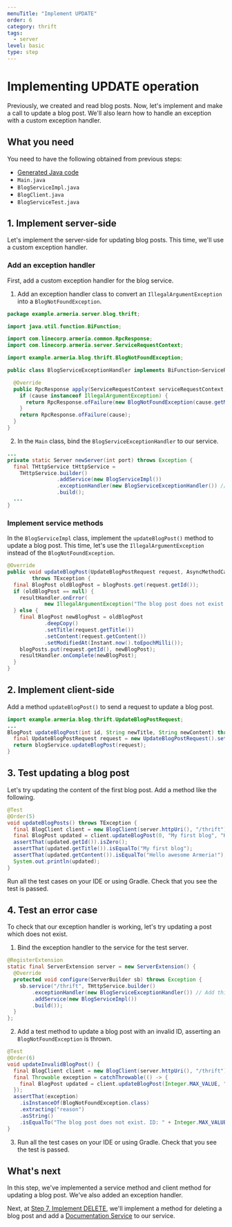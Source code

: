 ```yaml
---
menuTitle: "Implement UPDATE"
order: 6
category: thrift
tags:
  - server
level: basic
type: step
---
```


# Implementing UPDATE operation

Previously, we created and read blog posts.
Now, let's implement and make a call to update a blog post.
We'll also learn how to handle an exception with a custom exception handler.

<TutorialSteps current={6} />

## What you need

You need to have the following obtained from previous steps:

- [Generated Java code](/tutorials/thrift/blog/create-service#2-compile-the-thrift-file)
- `Main.java`
- `BlogServiceImpl.java`
- `BlogClient.java`
- `BlogServiceTest.java`

## 1. Implement server-side

Let's implement the server-side for updating blog posts.
This time, we'll use a custom exception handler.

### Add an exception handler

First, add a custom exception handler for the blog service.

1. Add an exception handler class to convert an `IllegalArgumentException` into a `BlogNotFoundException`.
  ```java filename=BlogServiceExceptionHandler.java
  package example.armeria.server.blog.thrift;

  import java.util.function.BiFunction;

  import com.linecorp.armeria.common.RpcResponse;
  import com.linecorp.armeria.server.ServiceRequestContext;

  import example.armeria.blog.thrift.BlogNotFoundException;

  public class BlogServiceExceptionHandler implements BiFunction<ServiceRequestContext, Throwable, RpcResponse> {

    @Override
    public RpcResponse apply(ServiceRequestContext serviceRequestContext, Throwable cause) {
      if (cause instanceof IllegalArgumentException) {
        return RpcResponse.ofFailure(new BlogNotFoundException(cause.getMessage()));
      }
      return RpcResponse.ofFailure(cause);
    }
  }
  ```
2. In the `Main` class, bind the `BlogServiceExceptionHandler` to our service.
  ```java filename=Main.java
  ...
  private static Server newServer(int port) throws Exception {
    final THttpService tHttpService =
      THttpService.builder()
                  .addService(new BlogServiceImpl())
                  .exceptionHandler(new BlogServiceExceptionHandler()) // Add this
                  .build();
    ...
  }
  ```

### Implement service methods

In the `BlogServiceImpl` class, implement the `updateBlogPost()` method to update a blog post.
This time, let's use the `IllegalArgumentException` instead of the `BlogNotFoundException`.

```java filename=BlogServiceImpl.java
@Override
public void updateBlogPost(UpdateBlogPostRequest request, AsyncMethodCallback<BlogPost> resultHandler)
        throws TException {
  final BlogPost oldBlogPost = blogPosts.get(request.getId());
  if (oldBlogPost == null) {
    resultHandler.onError(
            new IllegalArgumentException("The blog post does not exist. ID: " + request.getId()));
  } else {
    final BlogPost newBlogPost = oldBlogPost
            .deepCopy()
            .setTitle(request.getTitle())
            .setContent(request.getContent())
            .setModifiedAt(Instant.now().toEpochMilli());
    blogPosts.put(request.getId(), newBlogPost);
    resultHandler.onComplete(newBlogPost);
  }
}
```

## 2. Implement client-side

Add a method `updateBlogPost()` to send a request to update a blog post.

```java filename=BlogClient.java
import example.armeria.blog.thrift.UpdateBlogPostRequest;
...
BlogPost updateBlogPost(int id, String newTitle, String newContent) throws TException {
  final UpdateBlogPostRequest request = new UpdateBlogPostRequest().setId(id).setTitle(newTitle).setContent(newContent);
  return blogService.updateBlogPost(request);
}
```

## 3. Test updating a blog post

Let's try updating the content of the first blog post.
Add a method like the following.

```java filename=BlogServiceTest.java
@Test
@Order(5)
void updateBlogPosts() throws TException {
  final BlogClient client = new BlogClient(server.httpUri(), "/thrift");
  final BlogPost updated = client.updateBlogPost(0, "My first blog", "Hello awesome Armeria!");
  assertThat(updated.getId()).isZero();
  assertThat(updated.getTitle()).isEqualTo("My first blog");
  assertThat(updated.getContent()).isEqualTo("Hello awesome Armeria!");
  System.out.println(updated);
}
```

Run all the test cases on your IDE or using Gradle.
Check that you see the test is passed.

## 4. Test an error case

To check that our exception handler is working, let's try updating a post which does not exist.

1. Bind the exception handler to the service for the test server.
  ```java filename=BlogServiceTest.java
  @RegisterExtension
  static final ServerExtension server = new ServerExtension() {
    @Override
    protected void configure(ServerBuilder sb) throws Exception {
      sb.service("/thrift", THttpService.builder()
          .exceptionHandler(new BlogServiceExceptionHandler()) // Add this
          .addService(new BlogServiceImpl())
          .build());
    }
  };
  ```
2. Add a test method to update a blog post with an invalid ID, asserting an `BlogNotFoundException` is thrown.
  ```java filename=BlogServiceTest.java
  @Test
  @Order(6)
  void updateInvalidBlogPost() {
    final BlogClient client = new BlogClient(server.httpUri(), "/thrift");
    final Throwable exception = catchThrowable(() -> {
      final BlogPost updated = client.updateBlogPost(Integer.MAX_VALUE, "My first blog", "Hello awesome Armeria!");
    });
    assertThat(exception)
      .isInstanceOf(BlogNotFoundException.class)
      .extracting("reason")
      .asString()
      .isEqualTo("The blog post does not exist. ID: " + Integer.MAX_VALUE);
  }
  ```
3. Run all the test cases on your IDE or using Gradle.
  Check that you see the test is passed.

## What's next

In this step, we've implemented a service method and client method for updating a blog post.
We've also added an exception handler.

Next, at [Step 7. Implement DELETE](/tutorials/thrift/blog/implement-delete), we'll implement a method
for deleting a blog post and add a [Documentation Service](/docs/server-docservice) to our service.

<TutorialSteps current={6} />
